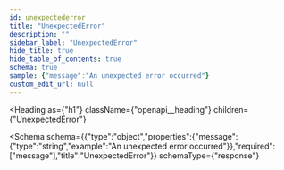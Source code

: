 ```yaml
---
id: unexpectederror
title: "UnexpectedError"
description: ""
sidebar_label: "UnexpectedError"
hide_title: true
hide_table_of_contents: true
schema: true
sample: {"message":"An unexpected error occurred"}
custom_edit_url: null
---
```



<Heading
  as={"h1"}
  className={"openapi__heading"}
  children={"UnexpectedError"}
>
</Heading>





<Schema
  schema={{"type":"object","properties":{"message":{"type":"string","example":"An unexpected error occurred"}},"required":["message"],"title":"UnexpectedError"}}
  schemaType={"response"}
>
  
</Schema>
            